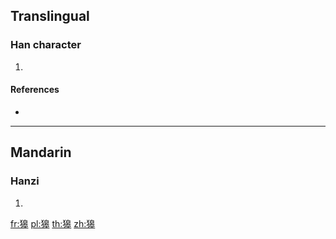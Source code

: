 {{character info/new}}
==Translingual==

===Han character===
{{Han char|rn=94|rad=犬|as=10|sn=13|four=|canj=KHHAJ,XKHHA}}

# {{defn|Han|sort=犬10}}

====References====
* {{Han ref|kx=0717.110|dkj=20610|dj=1128.260|hdz=21363.020|uh=7346|ud=29510}}

----

==Mandarin==

===Hanzi===
{{cmn-hanzi|pin=[[háo]] ([[hao2]])|wg=hao<sup>2</sup>}}

# {{defn|lang=cmn|sort=犬10}}

[[fr:獆]]
[[pl:獆]]
[[th:獆]]
[[zh:獆]]
